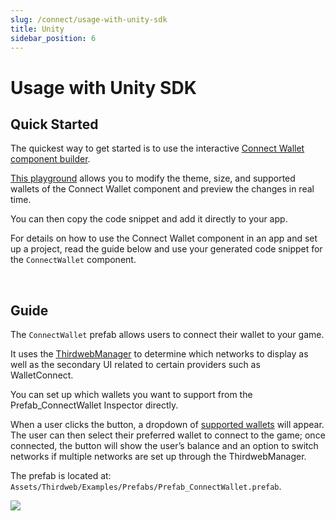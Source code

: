 ```yaml
---
slug: /connect/usage-with-unity-sdk
title: Unity
sidebar_position: 6
---
```



# Usage with Unity SDK

## Quick Started

The quickest way to get started is to use the interactive [Connect Wallet component builder](https://thirdweb.com/dashboard/wallets/connect).

[This playground](https://thirdweb.com/dashboard/wallets/connect) allows you to modify the theme, size, and supported wallets of the Connect Wallet component and preview the changes in real time.

You can then copy the code snippet and add it directly to your app.

For details on how to use the Connect Wallet component in an app and set up a project, read the guide below and use your generated code snippet for the `ConnectWallet` component.

<br />

<div className="col col--12" style={{ padding: 8 }}>
  <QuickstartCard
    name="Connect Wallet Component Builder"
    link="https://thirdweb.com/dashboard/wallets/connect"
    image="/assets/product/connect-wallet.png"
  />
</div>

## Guide

The `ConnectWallet` prefab allows users to connect their wallet to your game.

It uses the [ThirdwebManager](/unity/ThirdwebManager) to determine which networks to display as well as the secondary UI related to certain providers such as WalletConnect.

You can set up which wallets you want to support from the Prefab_ConnectWallet Inspector directly.

When a user clicks the button, a dropdown of [supported wallets](#supported-wallets) will appear. The user can then
select their preferred wallet to connect to the game; once connected, the button will show the user&rsquo;s balance and an option to
switch networks if multiple networks are set up through the ThirdwebManager.

The prefab is located at: `Assets/Thirdweb/Examples/Prefabs/Prefab_ConnectWallet.prefab`.

<img src="/assets/connect-wallet/unity-connectwallet.png" />

<br />
<br />

<div className="row" style={{ marginBottom: 0, padding: 8, paddingTop: 0 }}>
  <div className="col col--12" style={{ padding: 8, paddingBottom: 0 }}>
    <QuickstartCard
      name="Learn more about Unity SDK"
      link="/unity"
      image="/assets/languages/unity.webp"
    />
  </div>
</div>
